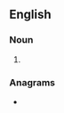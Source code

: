 ==English==

===Noun===
{{head|en|noun form}}

# {{plural of|caliphate|lang=en}}

===Anagrams===
* {{anagrams|en|a=aacehilpst|acephalist|cataphiles|chaptalise}}